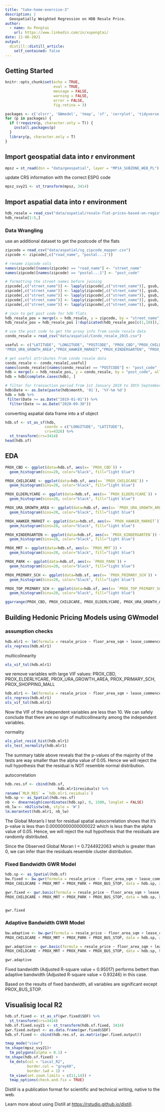 ```yaml
---
title: "take-home-exercise-3"
description: |
  Geospatially Weighted Regression on HDB Resale Price.
author:
  - name: Xu Pengtai
    url: https://www.linkedin.com/in/xupengtai/
date: 11-06-2021
output:
  distill::distill_article:
    self_contained: false
---
```


## Getting Started
``` r
knitr::opts_chunk$set(echo = TRUE, 
                      eval = TRUE,
                      message = FALSE,
                      warning = FALSE,
                      error = FALSE,
                      fig.retina = 3)
```

```r
packages <- c('olsrr', 'GWmodel', 'tmap', 'sf', 'corrplot', 'tidyverse', 'ggpubr', 'spdep')
for (p in packages) {
  if (!require(p, character.only = T)) {
    install.packages(p)
  }
  library(p, character.only = T)
}
```

## Import geospatial data into r environment
```r
mpsz = st_read(dsn = "data/geospatial", layer = "MP14_SUBZONE_WEB_PL")
```

update CRS information with the correct ESPG code
```r
mpsz_svy21 <- st_transform(mpsz, 3414)
```


## Import aspatial data into r environment
```r
hdb_resale = read_csv("data/aspatial/resale-flat-prices-based-on-registration-date-from-jan-2017-onwards.csv")
hdb_resale[1:5,]
```

### Data Wrangling

use an additional dataset to get the postcode of the flats
```r
zipcode = read_csv("data/aspatial/sg_zipcode_mapper.csv")
zipcode <- zipcode[,c("road_name", "postal...1")]

# rename zipcode cols
names(zipcode)[names(zipcode) == "road_name"] <- "street_name"
names(zipcode)[names(zipcode) == "postal...1"] <- "post_code"

# formatting the street names before joining
zipcode[,c("street_name")] <- lapply(zipcode[,c("street_name")], gsub, pattern = "ROAD", replacement = "RD", fixed = TRUE)
zipcode[,c("street_name")] <- lapply(zipcode[,c("street_name")], gsub, pattern = "STREET", replacement = "ST", fixed = TRUE)
zipcode[,c("street_name")] <- lapply(zipcode[,c("street_name")], gsub, pattern = "AVENUE", replacement = "AVE", fixed = TRUE)
zipcode[,c("street_name")] <- lapply(zipcode[,c("street_name")], gsub, pattern = "CRESCENT", replacement = "CRES", fixed = TRUE)
zipcode[,c("street_name")] <- lapply(zipcode[,c("street_name")], gsub, pattern = "DRIVE", replacement = "DR", fixed = TRUE)

# join to get post code for hdb flats
hdb_resale_pos = merge(x = hdb_resale, y = zipcode, by = "street_name", all.x = TRUE)
hdb_resale_pos = hdb_resale_pos [!duplicated(hdb_resale_pos[c(1,10)]),]

# use the post code to get the proxy info from conda resale data
condo_resale = read_csv("data/aspatial/Condo_resale_2015.csv")

useful <- c("LATITUDE", "LONGITUDE", "POSTCODE", "PROX_CBD","PROX_CHILDCARE","PROX_ELDERLYCARE",    
"PROX_URA_GROWTH_AREA","PROX_HAWKER_MARKET","PROX_KINDERGARTEN", "PROX_MRT","PROX_PARK",  "PROX_PRIMARY_SCH","PROX_TOP_PRIMARY_SCH","PROX_SHOPPING_MALL","PROX_SUPERMARKET","PROX_BUS_STOP") 

# get useful attributes from condo resale data
condo_resale <- condo_resale[,useful]
names(condo_resale)[names(condo_resale) == "POSTCODE"] <- "post_code"
hdb = merge(x = hdb_resale_pos, y = condo_resale, by = "post_code", all.x = TRUE)
hdb = hdb[complete.cases(hdb), ]

# filter for transaction period from 1st January 2019 to 30th September 2020
hdb$Date <- as.Date(paste(hdb$month, '01'), '%Y-%m %d')
hdb = hdb %>%
 filter(Date >= as.Date("2019-01-01")) %>%
  filter(Date <= as.Date("2020-09-30"))

```



converting aspatial data frame into a sf object
```r
hdb.sf <- st_as_sf(hdb,
                  coords = c("LONGITUDE", "LATITUDE"),
                  crs=4326) %>%
  st_transform(crs=3414)
head(hdb.sf)
```


## EDA
```r

PROX_CBD <- ggplot(data=hdb.sf, aes(x= `PROX_CBD`)) +
  geom_histogram(bins=20, color="black", fill="light blue")

PROX_CHILDCARE <- ggplot(data=hdb.sf, aes(x= `PROX_CHILDCARE`)) +
  geom_histogram(bins=20, color="black", fill="light blue")

PROX_ELDERLYCARE <- ggplot(data=hdb.sf, aes(x= `PROX_ELDERLYCARE`)) +
  geom_histogram(bins=20, color="black", fill="light blue")

PROX_URA_GROWTH_AREA <- ggplot(data=hdb.sf, aes(x= `PROX_URA_GROWTH_AREA`)) +
  geom_histogram(bins=20, color="black", fill="light blue")

PROX_HAWKER_MARKET <- ggplot(data=hdb.sf, aes(x= `PROX_HAWKER_MARKET`)) +
  geom_histogram(bins=20, color="black", fill="light blue")

PROX_KINDERGARTEN <- ggplot(data=hdb.sf, aes(x= `PROX_KINDERGARTEN`)) +
  geom_histogram(bins=20, color="black", fill="light blue")

PROX_MRT <- ggplot(data=hdb.sf, aes(x= `PROX_MRT`)) +
  geom_histogram(bins=20, color="black", fill="light blue")

PROX_PARK <- ggplot(data=hdb.sf, aes(x= `PROX_PARK`)) +
  geom_histogram(bins=20, color="black", fill="light blue")

PROX_PRIMARY_SCH <- ggplot(data=hdb.sf, aes(x= `PROX_PRIMARY_SCH`)) +
  geom_histogram(bins=20, color="black", fill="light blue")

PROX_TOP_PRIMARY_SCH <- ggplot(data=hdb.sf, aes(x= `PROX_TOP_PRIMARY_SCH`)) +
  geom_histogram(bins=20, color="black", fill="light blue")

ggarrange(PROX_CBD, PROX_CHILDCARE, PROX_ELDERLYCARE, PROX_URA_GROWTH_AREA, PROX_HAWKER_MARKET, PROX_KINDERGARTEN, PROX_MRT, PROX_PARK, PROX_PRIMARY_SCH, PROX_TOP_PRIMARY_SCH,  ncol = 3, nrow = 4)
```

## Building Hedonic Pricing Models using GWmodel

### assumption checks
```r
hdb.mlr1 <- lm(formula = resale_price ~ floor_area_sqm + lease_commence_date + PROX_CBD + PROX_CHILDCARE + PROX_ELDERLYCARE  + PROX_URA_GROWTH_AREA + PROX_MRT  + PROX_PARK  + PROX_PRIMARY_SCH + PROX_SHOPPING_MALL  + PROX_BUS_STOP, data=hdb.sf)
ols_regress(hdb.mlr1)
```

multicolinearity
```r
ols_vif_tol(hdb.mlr1)
```
we remove variables with large VIF values: PROX_CBD, PROX_ELDERLYCARE, PROX_URA_GROWTH_AREA, PROX_PRIMARY_SCH, PROX_SHOPPING_MALL

```r
hdb.mlr1 <- lm(formula = resale_price ~ floor_area_sqm + lease_commence_date +  PROX_CHILDCARE + PROX_MRT  + PROX_PARK + PROX_BUS_STOP, data=hdb.sf)
ols_regress(hdb.mlr1)
ols_vif_tol(hdb.mlr1)
```
Now the VIF of the independent variables are less than 10. We can safely conclude that there are no sign of multicollinearity among the independent variables.

normality
```r
ols_plot_resid_hist(hdb.mlr1)
ols_test_normality(hdb.mlr1)
```
The summary table above reveals that the p-values of the majority of the tests are way smaller than the alpha value of 0.05. Hence we will reject the null hypothesis that the residual is NOT resemble normal distribution.

autocorrelation
```r
hdb.res.sf <- cbind(hdb.sf, 
                        hdb.mlr1$residuals) %>%
rename(`MLR_RES` = `hdb.mlr1.residuals`)
hdb.sp <- as_Spatial(hdb.res.sf)
nb <- dnearneigh(coordinates(hdb.sp), 0, 1500, longlat = FALSE)
nb_lw <- nb2listw(nb, style = 'W')
lm.morantest(hdb.mlr1, nb_lw)
```
The Global Moran’s I test for residual spatial autocorrelation shows that it’s p-value is less than 0.00000000000000022 which is less than the alpha value of 0.05. Hence, we will reject the null hypothesis that the residuals are randomly distributed.

Since the Observed Global Moran I = 0.7244922063 which is greater than 0, we can infer than the residuals resemble cluster distribution.


### Fixed Bandwidth GWR Model
```r
hdb.sp <- as_Spatial(hdb.sf)
bw.fixed <- bw.gwr(formula = resale_price ~ floor_area_sqm + lease_commence_date +
PROX_CHILDCARE + PROX_MRT + PROX_PARK + PROX_BUS_STOP, data = hdb.sp, approach="CV", kernel="gaussian", adaptive=FALSE, longlat=FALSE)

gwr.fixed <- gwr.basic(formula = resale_price ~ floor_area_sqm + lease_commence_date +
PROX_CHILDCARE + PROX_MRT + PROX_PARK + PROX_BUS_STOP, data = hdb.sp, bw=bw.fixed, kernel = 'gaussian', longlat = FALSE)


gwr.fixed
```

### Adaptive Bandwidth GWR Model
```r
bw.adaptive <- bw.gwr(formula = resale_price ~ floor_area_sqm + lease_commence_date +
PROX_CHILDCARE + PROX_MRT + PROX_PARK + PROX_BUS_STOP, data = hdb.sp, approach="CV", kernel="gaussian", adaptive=TRUE, longlat=FALSE)

gwr.adaptive <- gwr.basic(formula = resale_price ~ floor_area_sqm + lease_commence_date +
PROX_CHILDCARE + PROX_MRT + PROX_PARK + PROX_BUS_STOP, data = hdb.sp, bw=bw.adaptive, kernel = 'gaussian', adaptive=TRUE, longlat = FALSE)

gwr.adaptive
```

Fixed bandwidth (Adjusted R-square value = 0.95017) performs bettert than adaptive 
bandwidth (Adjusted R-square value = 0.93246) in this case. 

Based on the results of fixed bandwidth, all variables are significant except PROX_BUS_STOP. 

## Visualisig local R2
```r
hdb.sf.fixed <- st_as_sf(gwr.fixed$SDF) %>%
  st_transform(crs=3414)
hdb.sf.fixed.svy21 <- st_transform(hdb.sf.fixed, 3414)
gwr.fixed.output <- as.data.frame(gwr.fixed$SDF)
hdb.sf.fixed <- cbind(hdb.res.sf, as.matrix(gwr.fixed.output))

tmap_mode("view")
tm_shape(mpsz_svy21)+
  tm_polygons(alpha = 0.1) +
tm_shape(hdb.sf.fixed) +  
  tm_dots(col = "Local_R2",
          border.col = "gray60",
          border.lwd = 1) +
  tm_view(set.zoom.limits = c(11,14)) +
  tmap_options(check.and.fix = TRUE)
```


Distill is a publication format for scientific and technical writing, native to the web.

Learn more about using Distill at <https://rstudio.github.io/distill>.


